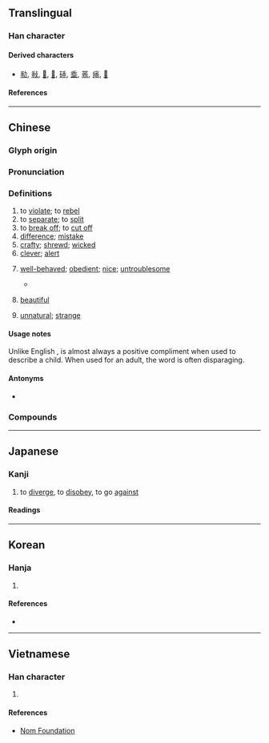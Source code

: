 {{character info}}
==Translingual==
{{stroke order|type=animate}}

===Han character===
{{Han char|rn=4|rad=丿|as=07|sn=8|four=20111|canj=HJLP|ids=⿻千北}}

====Derived characters====
* [[㔞]], [[㪓]], [[𡮓]], [[𢮿]], [[䂷]], [[埀]], [[䓙]], [[㾩]], [[𡇸]]

====References====
{{Han ref|kx=0083.030|dkj=00149|dj=0166.260|hdz=10038.180|uh=4E56}}

----

==Chinese==
{{zh-forms|alt=𠁰}}

===Glyph origin===
{{Han etym}}

===Pronunciation===
{{zh-pron
|m=guāi
|m-s=guai1
|c=gwaai1
|h=pfs=kôai
|md=guăi
|mn=koai
|w=
|mc=y
|oc=y
|cat=v,n,a
}}

===Definitions===
{{zh-hanzi}}

# to [[violate]]; to [[rebel]]
# to [[separate]]; to [[split]]
# to [[break off]]; to [[cut off]]
# [[difference]]; [[mistake]]
# [[crafty]]; [[shrewd]]; [[wicked]]
# [[clever]]; [[alert]]
# {{lb|zh|usually of a [[child]]}} [[well-behaved]]; [[obedient]]; [[nice]]; [[untroublesome]]
#* {{zh-x|你 個 仔 真係 好 乖。|Your son is very '''well-behaved'''.|C}}
# {{lb|zh|dialectal}} [[beautiful]]
# [[unnatural]]; [[strange]]
#: {{zh-x|乖戾|[[perverse]] (of behaviour); [[disagreeable]] (of character)}}

====Usage notes====
Unlike English {{m|en|obedient}}, {{lang|zh|乖}} is almost always a positive compliment when used to describe a child. When used for an adult, the word is often disparaging.

====Antonyms====
* {{sense|naughty}} {{q|Cantonese}} {{zh-l|曳|jai5}}

===Compounds===
{{zh-der|不乖|乖爭|乖隔|乖舛|命蹇時乖|乖角|乖乖兒的|乖誤|乖乖嘴|乖覺|乖分|乖離率|乖阻|乖衰|乖訛|乖忤|使乖|乖子|乖劣|乖覺可喜|乖僻|命乖運拙|乖謬|小乖乖|乖違|乖性兒|伶俐嘴乖|乖巧|出乖露醜|乖嘴|乖張|乖滑|學乖|乖間|伶俐乖覺|乖乖|乖乖的|嘴乖|乖調|乖人|乖慵|乖戾|乖蹇|弄乖|口乖心歪|乖眼|乖異|出乖弄醜|乖迕|乖離|乖別|放乖|時乖命蹇|抓乖賣俏|時乖運拙|放乖潑|時乖運乖|抓乖|打乖|時乖運蹇|狂乖|時乖|措置乖方|放狂乖|討乖|避乖|運乖時蹇|首尾乖互|運蹇時乖|運拙時乖|賣乖|討好賣乖|聰明乖覺}}

{{zh-cat|Intermediate}}

----

==Japanese==

===Kanji===
{{ja-kanji|grade=|rs=丿07}}

# to [[diverge]], to [[disobey]], to go [[against]]

====Readings====
{{ja-readings
|goon=け
|kanon=かい<くわい
|kun=もと-る, そむ-く
}}

----

==Korean==

===Hanja===
{{ko-hanja|어그러지다|어그러질|괴}}

# {{rfdef|ko|sort=丿07}}

====References====
* {{Hanja ref|nav=8170}}

----

==Vietnamese==

===Han character===
{{vi-readings|rs=丿07|reading=[[quai]], [[quay]]}}

# {{rfdef|vi|sort=丿07}}

====References====
* [http://nomfoundation.org/common/nom_details.php?codepoint=4e56 Nom Foundation]